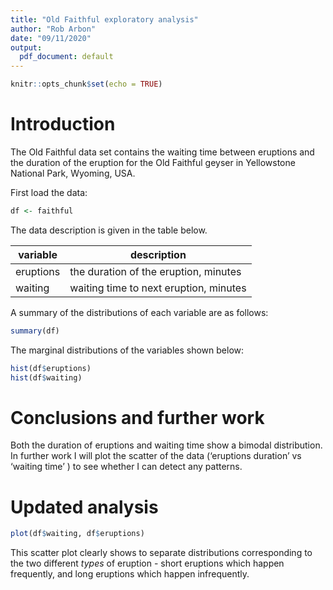 ```yaml
---
title: "Old Faithful exploratory analysis"
author: "Rob Arbon"
date: "09/11/2020"
output:
  pdf_document: default
---
```


```r
knitr::opts_chunk$set(echo = TRUE)
```

# Introduction

The Old Faithful data set contains the waiting time between eruptions and the duration of the eruption for the Old Faithful geyser in Yellowstone National Park, Wyoming, USA. 

First load the data: 

```r
df <- faithful
```

The data description is given in the table below. 

| variable | description | 
| - | - |
| eruptions | the duration of the eruption, minutes |
| waiting | waiting time to next eruption, minutes | 


A  summary of the distributions of each variable are as follows:

```r
summary(df)
```

The marginal distributions of the variables shown below: 

```r
hist(df$eruptions)
hist(df$waiting)
```

# Conclusions and further work

Both the duration of eruptions and waiting time show a bimodal distribution. 
In further work I will plot the scatter of the data ('eruptions duration' vs 'waiting time' ) to see whether
I can detect any patterns. 

# Updated analysis

```r
plot(df$waiting, df$eruptions)

```

This scatter plot clearly shows to separate distributions corresponding to the two different *types*
of eruption - short eruptions which happen frequently, and long eruptions which happen infrequently. 
